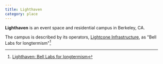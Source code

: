 ```yaml
---
title: Lighthaven
category: place
---
```


**Lighthaven** is an event space and residential campus in Berkeley, CA.

The campus is described by its operators, [Lightcone Infrastructure](https://www.lightconeinfrastructure.com/), as "Bell Labs for longtermism"[^1]

<Card
  name="Lighthaven's Aumann Hall"
  imageSrc="/images/lighthaven/lighthaven.jpg"
/>

[^1]: [Lighthaven: Bell Labs for longtermism](https://www.lightconeinfrastructure.com/)
